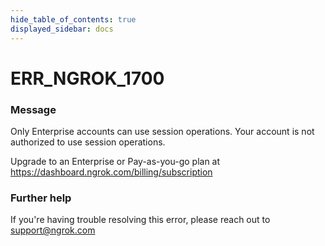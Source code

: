 ```yaml
---
hide_table_of_contents: true
displayed_sidebar: docs
---
```



# ERR_NGROK_1700

### Message

Only Enterprise accounts can use session operations.
Your account is not authorized to use session operations.

Upgrade to an Enterprise or Pay-as-you-go plan at https://dashboard.ngrok.com/billing/subscription

<ErrorDetails error="err_ngrok_1700" />

### Further help

If you're having trouble resolving this error, please reach out to [support@ngrok.com](mailto:support@ngrok.com?subject=Help%20with%20ERR_NGROK_1700)
